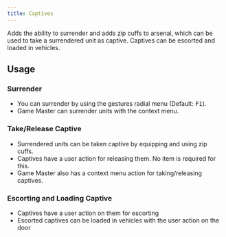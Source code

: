 ```yaml
---
title: Captives
---
```


Adds the ability to surrender and adds zip cuffs to arsenal, which can be used to take a surrendered unit as captive. Captives can be escorted and loaded in vehicles.

## Usage

### Surrender

- You can surrender by using the gestures radial menu (Default: <kbd>F1</kbd>).
- Game Master can surrender units with the context menu.

### Take/Release Captive

- Surrendered units can be taken captive by equipping and using zip cuffs.
- Captives have a user action for releasing them. No item is required for this.
- Game Master also has a context menu action for taking/releasing captives.

### Escorting and Loading Captive

- Captives have a user action on them for escorting
- Escorted captives can be loaded in vehicles with the user action on the door
